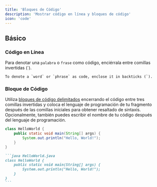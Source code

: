 ```yaml
---
title: 'Bloques de Código'
description: 'Mostrar código en línea y bloques de código'
icon: 'code'
---
```


## Básico

### Código en Línea

Para denotar una `palabra` o `frase` como código, enciérrala entre comillas invertidas (`).

```
To denote a `word` or `phrase` as code, enclose it in backticks (`).
```

### Bloque de Código

Utiliza [bloques de código delimitados](https://www.markdownguide.org/extended-syntax/#fenced-code-blocks) encerrando el código entre tres comillas invertidas y coloca el lenguaje de programación de tu fragmento después de las comillas iniciales para obtener resaltado de sintaxis. Opcionalmente, también puedes escribir el nombre de tu código después del lenguaje de programación.

```java HelloWorld.java
class HelloWorld {
    public static void main(String[] args) {
        System.out.println("Hello, World!");
    }
}
```

````md
```java HelloWorld.java
class HelloWorld {
    public static void main(String[] args) {
        System.out.println("Hello, World!");
    }
}
```
````
